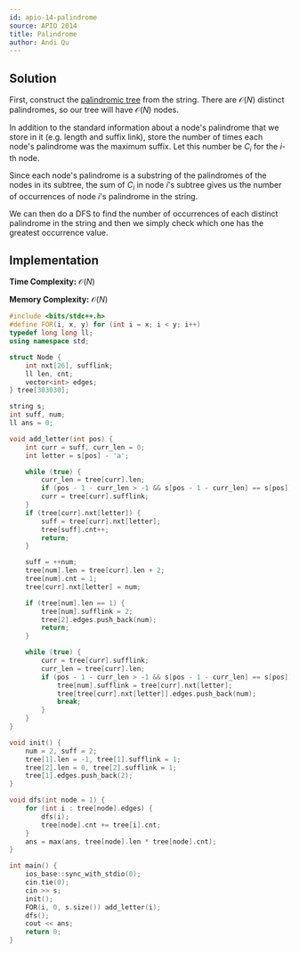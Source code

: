 ```yaml
---
id: apio-14-palindrome
source: APIO 2014
title: Palindrome
author: Andi Qu
---
```


## Solution

First, construct the
[palindromic tree](http://adilet.org/blog/palindromic-tree/) from the string.
There are $\mathcal{O}(N)$ distinct palindromes, so our tree will have
$\mathcal{O}(N)$ nodes.

In addition to the standard information about a node's palindrome that we store
in it (e.g. length and suffix link), store the number of times each node's
palindrome was the maximum suffix. Let this number be $C_i$ for the $i$-th node.

Since each node's palindrome is a substring of the palindromes of the nodes in
its subtree, the sum of $C_i$ in node $i$'s subtree gives us the number of
occurrences of node $i$'s palindrome in the string.

We can then do a DFS to find the number of occurrences of each distinct
palindrome in the string and then we simply check which one has the greatest
occurrence value.

## Implementation

**Time Complexity:** $\mathcal{O}(N)$

**Memory Complexity:** $\mathcal{O}(N)$

```cpp
#include <bits/stdc++.h>
#define FOR(i, x, y) for (int i = x; i < y; i++)
typedef long long ll;
using namespace std;

struct Node {
	int nxt[26], sufflink;
	ll len, cnt;
	vector<int> edges;
} tree[303030];

string s;
int suff, num;
ll ans = 0;

void add_letter(int pos) {
	int curr = suff, curr_len = 0;
	int letter = s[pos] - 'a';

	while (true) {
		curr_len = tree[curr].len;
		if (pos - 1 - curr_len > -1 && s[pos - 1 - curr_len] == s[pos]) break;
		curr = tree[curr].sufflink;
	}
	if (tree[curr].nxt[letter]) {
		suff = tree[curr].nxt[letter];
		tree[suff].cnt++;
		return;
	}

	suff = ++num;
	tree[num].len = tree[curr].len + 2;
	tree[num].cnt = 1;
	tree[curr].nxt[letter] = num;

	if (tree[num].len == 1) {
		tree[num].sufflink = 2;
		tree[2].edges.push_back(num);
		return;
	}

	while (true) {
		curr = tree[curr].sufflink;
		curr_len = tree[curr].len;
		if (pos - 1 - curr_len > -1 && s[pos - 1 - curr_len] == s[pos]) {
			tree[num].sufflink = tree[curr].nxt[letter];
			tree[tree[curr].nxt[letter]].edges.push_back(num);
			break;
		}
	}
}

void init() {
	num = 2, suff = 2;
	tree[1].len = -1, tree[1].sufflink = 1;
	tree[2].len = 0, tree[2].sufflink = 1;
	tree[1].edges.push_back(2);
}

void dfs(int node = 1) {
	for (int i : tree[node].edges) {
		dfs(i);
		tree[node].cnt += tree[i].cnt;
	}
	ans = max(ans, tree[node].len * tree[node].cnt);
}

int main() {
	ios_base::sync_with_stdio(0);
	cin.tie(0);
	cin >> s;
	init();
	FOR(i, 0, s.size()) add_letter(i);
	dfs();
	cout << ans;
	return 0;
}
```
